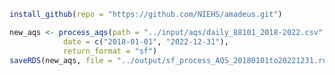 

```r
install_github(repo = "https://github.com/NIEHS/amadeus.git")
```

```r
new_aqs <- process_aqs(path = "../input/aqs/daily_88101_2018-2022.csv",
            date = c("2018-01-01", "2022-12-31"),
            return_format = "sf")
saveRDS(new_aqs, file = "../output/sf_process_AQS_20180101to20221231.rds")
```



